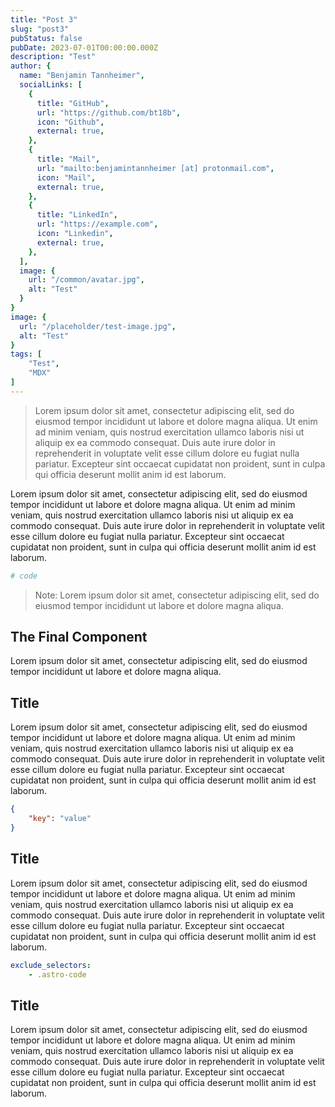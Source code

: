 ```yaml
---
title: "Post 3"
slug: "post3"
pubStatus: false
pubDate: 2023-07-01T00:00:00.000Z
description: "Test"
author: { 
  name: "Benjamin Tannheimer", 
  socialLinks: [
    {
      title: "GitHub",
      url: "https://github.com/bt18b",
      icon: "Github",
      external: true,
    },
    {
      title: "Mail",
      url: "mailto:benjamintannheimer [at] protonmail.com",
      icon: "Mail",
      external: true,
    },
    {
      title: "LinkedIn",
      url: "https://example.com",
      icon: "Linkedin",
      external: true,
    },
  ],
  image: {
    url: "/common/avatar.jpg", 
    alt: "Test" 
  } 
}
image: {
  url: "/placeholder/test-image.jpg", 
  alt: "Test"
}
tags: [
	"Test",
	"MDX"
]
---
```




> Lorem ipsum dolor sit amet, consectetur adipiscing elit, sed do eiusmod tempor incididunt ut labore et dolore magna aliqua. Ut enim ad minim veniam, quis nostrud exercitation ullamco laboris nisi ut aliquip ex ea commodo consequat. Duis aute irure dolor in reprehenderit in voluptate velit esse cillum dolore eu fugiat nulla pariatur. Excepteur sint occaecat cupidatat non proident, sunt in culpa qui officia deserunt mollit anim id est laborum.

<BlogImage
	src= {NoImage}
	height={400}
	alt="Image"
	caption="Image"
/>

Lorem ipsum dolor sit amet, consectetur adipiscing elit, sed do eiusmod tempor incididunt ut labore et dolore magna aliqua. Ut enim ad minim veniam, quis nostrud exercitation ullamco laboris nisi ut aliquip ex ea commodo consequat. Duis aute irure dolor in reprehenderit in voluptate velit esse cillum dolore eu fugiat nulla pariatur. Excepteur sint occaecat cupidatat non proident, sunt in culpa qui officia deserunt mollit anim id est laborum.

```yml
# code
```

> Note: Lorem ipsum dolor sit amet, consectetur adipiscing elit, sed do eiusmod tempor incididunt ut labore et dolore magna aliqua. 


## The Final Component

<BlogImage
	src= {NoImage}
	height={400}
	alt="Image"
	caption="Image"
/>

Lorem ipsum dolor sit amet, consectetur adipiscing elit, sed do eiusmod tempor incididunt ut labore et dolore magna aliqua.

## Title

Lorem ipsum dolor sit amet, consectetur adipiscing elit, sed do eiusmod tempor incididunt ut labore et dolore magna aliqua. Ut enim ad minim veniam, quis nostrud exercitation ullamco laboris nisi ut aliquip ex ea commodo consequat. Duis aute irure dolor in reprehenderit in voluptate velit esse cillum dolore eu fugiat nulla pariatur. Excepteur sint occaecat cupidatat non proident, sunt in culpa qui officia deserunt mollit anim id est laborum.

```json
{
	"key": "value"
}
```

## Title

Lorem ipsum dolor sit amet, consectetur adipiscing elit, sed do eiusmod tempor incididunt ut labore et dolore magna aliqua. Ut enim ad minim veniam, quis nostrud exercitation ullamco laboris nisi ut aliquip ex ea commodo consequat. Duis aute irure dolor in reprehenderit in voluptate velit esse cillum dolore eu fugiat nulla pariatur. Excepteur sint occaecat cupidatat non proident, sunt in culpa qui officia deserunt mollit anim id est laborum.

```yml
exclude_selectors:
    - .astro-code
```

## Title

Lorem ipsum dolor sit amet, consectetur adipiscing elit, sed do eiusmod tempor incididunt ut labore et dolore magna aliqua. Ut enim ad minim veniam, quis nostrud exercitation ullamco laboris nisi ut aliquip ex ea commodo consequat. Duis aute irure dolor in reprehenderit in voluptate velit esse cillum dolore eu fugiat nulla pariatur. Excepteur sint occaecat cupidatat non proident, sunt in culpa qui officia deserunt mollit anim id est laborum.